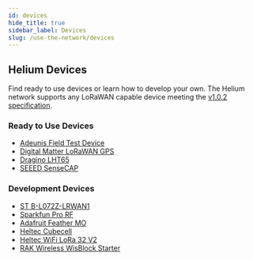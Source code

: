```yaml
---
id: devices
hide_title: true
sidebar_label: Devices
slug: /use-the-network/devices
---
```


## Helium Devices

Find ready to use devices or learn how to develop your own. The Helium network supports any LoRaWAN capable device meeting the
[v1.0.2 specification](https://lora-alliance.org/resource_hub/lorawan-specification-v1-0-2).

### Ready to Use Devices

* [Adeunis Field Test Device](/use-the-network/devices/ready-to-use/adeunis-field-test-device)
* [Digital Matter LoRaWAN GPS](/use-the-network/devices/ready-to-use/digital-matter-lorawan-gps)
* [Dragino LHT65](/use-the-network/devices/ready-to-use/dragino-lht65)
* [SEEED SenseCAP](/use-the-network/devices/ready-to-use/SEEED-SenseCAP)

### Development Devices

* [ST B-L072Z-LRWAN1](/use-the-network/devices/development/st-b-l072z-lrwan1)
* [Sparkfun Pro RF](/use-the-network/devices/development/sparkfun-pro-rf)
* [Adafruit Feather MO](/use-the-network/devices/development/adafruit-feather-m0-rfm95)
* [Heltec Cubecell](/use-the-network/devices/development/heltec-cubecell-htcc-ab01)
* [Heltec WiFi LoRa 32 V2](/use-the-network/devices/development/heltec-wifi-lora-32-v2)
* [RAK Wireless WisBlock Starter](/use-the-network/devices/development/rak-wisblock-starter)
